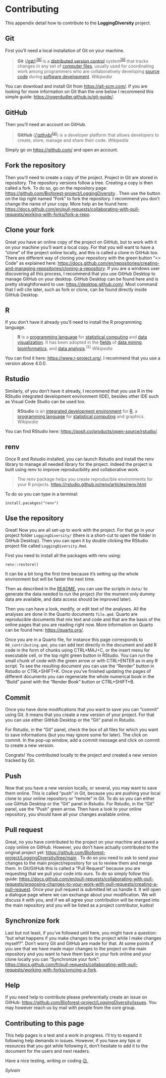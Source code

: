 # Contributing {.unnumbered}

This appendix detail how to contribute to the **LoggingDiversity** project.

## Git

First you'll need a local installation of Git on your machine.

> **Git** ([/ɡɪt/](https://en.wikipedia.org/wiki/Help:IPA/English "Help:IPA/English"))^[\[8\]](https://en.wikipedia.org/wiki/Git#cite_note-:0-9)^ is a [distributed version control](https://en.wikipedia.org/wiki/Distributed_version_control "Distributed version control") system^[\[9\]](https://en.wikipedia.org/wiki/Git#cite_note-FOOTNOTEChaconStraub201429–31-10)^ that tracks changes in any set of [computer files](https://en.wikipedia.org/wiki/Computer_file "Computer file"), usually used for coordinating work among programmers who are collaboratively developing [source code](https://en.wikipedia.org/wiki/Source_code "Source code") during [software development](https://en.wikipedia.org/wiki/Software_development "Software development"). *Wikipedia*

You can download and install Git from <https://git-scm.com/>. If you are looking for more information on Git than the one below I recommend this simple guide: <https://rogerdudler.github.io/git-guide/>.

## GitHub 

Then you'll need an account on GitHub.

> **GitHub** ([/ˈɡɪthʌb/](https://en.wikipedia.org/wiki/Help:IPA/English "Help:IPA/English")^[\[a\]](https://en.wikipedia.org/wiki/GitHub#cite_note-7)^) is a developer platform that allows developers to create, store, manage and share their code. *Wikipedia*

Simply go on <https://github.com/> and open an account.

## Fork the repository

Then you'll need to create a copy of the project. Project in Git are stored in repository. The repository versions follow a tree. Creating a copy is then called a fork. To do so, go on the repository page: <https://github.com/Bioforest-project/LoggingDiversity> . Then use the button on the top right named "Fork" to fork the repository. I recommend you don't change the name of your copy. More help an be found here: <https://docs.github.com/en/pull-requests/collaborating-with-pull-requests/working-with-forks/fork-a-repo>.

## Clone your fork

Great you have an online copy of the project on GitHub, but to work with it on your machine you'll want a local copy. For that you will want to have a "clone" of the project online locally, and this is called a clone in GitHub too. There are different way of cloning your repository with the green button "\<\> Code" as explained here: <https://docs.github.com/en/repositories/creating-and-managing-repositories/cloning-a-repository>. If you are a windows user discovering all this process, I recommend that you use GitHub Desktop to manage GitHub on your desktop. GitHub Desktop can be found here and is pretty straightforward to use: <https://desktop.github.com/>. Most command that I will cite later, such as fork or clone, can be found directly inside GitHub Desktop.

## R

If you don't have it already you'll need to install the R programming language.

> **R** is a [programming language](https://en.wikipedia.org/wiki/Programming_language "Programming language") for [statistical computing](https://en.wikipedia.org/wiki/Statistical_computing "Statistical computing") and [data visualization](https://en.wikipedia.org/wiki/Data_and_information_visualization "Data and information visualization"). It has been adopted in the [fields](https://en.wikipedia.org/wiki/Academic_discipline "Academic discipline") of [data mining](https://en.wikipedia.org/wiki/Data_mining "Data mining"), [bioinformatics](https://en.wikipedia.org/wiki/Bioinformatics "Bioinformatics"), and [data analysis](https://en.wikipedia.org/wiki/Data_analysis "Data analysis").^\[8\]^ *Wikipedia*

You can find it here: <https://www.r-project.org/>. I recommend that you use a version above 4.0.0.

## Rstudio

Similarly, of you don't have it already, I recommend that you use R in the RStudio integrated development environment (IDE), besides other IDE such as Visual Code Studio can be used too.

> **RStudio** is an [integrated development environment](https://en.wikipedia.org/wiki/Integrated_development_environment) for [R](https://en.wikipedia.org/wiki/R_(programming_language) "R (programming language)"), a [programming language](https://en.wikipedia.org/wiki/Programming_language "Programming language") for [statistical computing](https://en.wikipedia.org/wiki/Statistical_computing "Statistical computing") and graphics. *Wikipedia*

You can find RStudio here: <https://posit.co/products/open-source/rstudio/>.

## renv

Once R and Rstudio installed, you can launch Rstudio and install the renv library to manage all needed library for the project. Indeed the project is built using renv to improve reproducibility and collaborative work.

> The renv package helps you create reproducible environments for your
> R projects. <https://rstudio.github.io/renv/articles/renv.html>

To do so you can type in a terminal:

```         
install.pacakges("renv")
```

## Use the repository

Great! Now you are all set-up to work with the project. For that go in your project folder `LoggingDiversity/` (there is a short-cut to open the folder in GitHub Desktop). Then you can open it by double clicking the RStudio project file called `LoggingDiversity.Rmd`.

First you need to install all the packages with renv using:

```         
renv::restore()
```

It can be a bit long the first time because it's setting up the whole environment but will be faster the next time.

Then as described in the [README](https://github.com/Bioforest-project/LoggingDiversity?tab=readme-ov-file#project), you can use the scripts in `data/` to generate the data needed to run the project (for the moment only dummy data are available, and data access should be improved later).

Then you can have a look, modify, or edit text of the analyses. All the analyses are done in the Quarto documents `file.qmd`. Quarto are reproducible documents that mix text and code and that are the basis of the online pages that you are reading right now. More information on Quarto can be found here: <https://quarto.org/>.

Once you are in a Quarto file, for instance this page corresponds to `98_contributing.qmd`, you can add text directly in the document and add R code in the form of chunks using CTRL+MAJ+C, or the insert menu for executable cell, or the top right green button in RStudio. You can run the small chunk of code with the green arrow or with CTRL+ENTER as in any R script. To see the resulting document you can use the "Render" button in Rstudio or CTRL+SHIFT+K. Once you've finished updating the pages of different documents you can regenerate the whole numerical book in the "Build" panel with the "Render Book" button or CTRL+SHIFT+B.

## Commit

Once you have done modifications that you want to save you can "commit" using Git. It means that you create a new version of your project. For that you can use either GitHub Desktop or the "Git" panel in Rstudio.

For Rstudio, in the "Git" panel, check the box of all files for which you want to save informations (but you may ignore some for later). The click on commit. In the pop-up window, add a commit message and click on commit to create a new version.

Congrats! You contributed locally to the project and created a new version tracked by Git.

## Push

Now that you have a new version locally, or several, you may want to save them online. This is called "push" in Git, because you are pushing your local clone to your online repository or "remote" in Git. To do so you can either use GitHub Desktop or the "Git" panel in Rstudio. For Rstudio, in the "Git" panel, use the "Push" green arrow. Then have a look to your online repository, you should have all your changes available online.

## Pull request

Great, no you have contributed to the project on your machine and saved a copy online on GitHub. However, you don't have actually contributed to the original project yet: <https://github.com/Bioforest-project/LoggingDiversity/tree/main> . To do so you need to ask to send your changes to the main project/repository for us to review them and merge them. In Git/GitHub this is called a "Pull Request" because you are requesting that we pull your code into ours. To do so simply follow this guide: <https://docs.github.com/en/pull-requests/collaborating-with-pull-requests/proposing-changes-to-your-work-with-pull-requests/creating-a-pull-request>. Once your pull request is submitted let us handle it. It will open a dialogue page where we can exchange about your modification. We will discuss it with you, and if we all agree your contribution will be merged into the main repository and you will be listed as a project contributor, kudos!

## Synchronize fork

Last but not least, if you've followed until here, you might have a question: "but what happens if you make changes to the project while I make changes myself?". Don't worry Git and GitHub are made for that. At some points if you see that we have made major changes to the project on the main repository and you want to have them back in your fork online and your clone locally you can "Synchronize your fork": <https://docs.github.com/fr/pull-requests/collaborating-with-pull-requests/working-with-forks/syncing-a-fork>.

## Help

If you need help to contribute please preferentially create an issue on GitHub: <https://github.com/Bioforest-project/LoggingDiversity/issues>. You may however reach us by mail with people from the core group.

## Contributing to this page

This help pages is a test and a work in progress. I'll try to expand it following help demands in issues. However, if you have any tips or resources that you got while following it, don't hesitate to add it to the document for the users and next readers.

Have a nice testing, writing or coding [😉](https://emojipedia.org/fr/visage-faisant-un-clin-d-%C5%93il),

*Sylvain*
